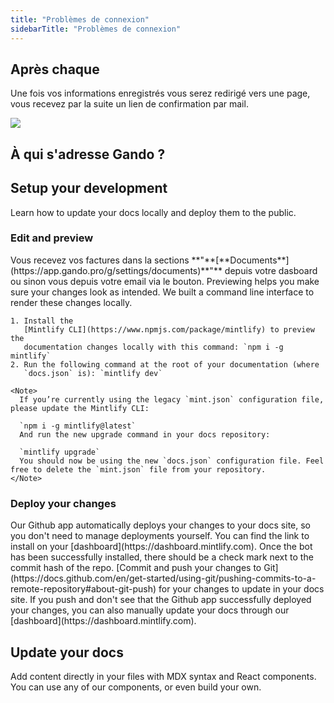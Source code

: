 ```yaml
---
title: "Problèmes de connexion"
sidebarTitle: "Problèmes de connexion"
---
```


## Après chaque

Une fois vos informations enregistrés vous serez redirigé vers une page, vous recevez par la suite un lien de confirmation par mail.

<Frame>
  <img
    src="/images/email-verification.svg"
    style={{ borderRadius:"0.5rem" }}
  />
</Frame>

## À qui s'adresse Gando ?

## Setup your development

Learn how to update your docs locally and deploy them to the public.

### Edit and preview

<AccordionGroup>
  <Accordion title="Ou est ce que reçois mes factures Gando">
    Vous recevez vos factures dans la sections **"**[**Documents**](https://app.gando.pro/g/settings/documents)**"** depuis votre dasboard ou sinon vous depuis votre email via le bouton.
  </Accordion>
  <Accordion title="Preview changes" icon="rectangle-terminal">
    Previewing helps you make sure your changes look as intended. We built a
    command line interface to render these changes locally.

    1. Install the
       [Mintlify CLI](https://www.npmjs.com/package/mintlify) to preview the
       documentation changes locally with this command: `npm i -g mintlify`
    2. Run the following command at the root of your documentation (where
       `docs.json` is): `mintlify dev`

    <Note>
      If you’re currently using the legacy `mint.json` configuration file, please update the Mintlify CLI:

      `npm i -g mintlify@latest`
      And run the new upgrade command in your docs repository:

      `mintlify upgrade`
      You should now be using the new `docs.json` configuration file. Feel free to delete the `mint.json` file from your repository.
    </Note>
  </Accordion>
</AccordionGroup>

### Deploy your changes

<AccordionGroup>
  <Accordion title="Install our Github app" icon="message-bot">
    Our Github app automatically deploys your changes to your docs site, so you
    don't need to manage deployments yourself. You can find the link to install on
    your [dashboard](https://dashboard.mintlify.com). Once the bot has been
    successfully installed, there should be a check mark next to the commit hash
    of the repo.
  </Accordion>
  <Accordion title="Push your changes" icon="rocket">
    [Commit and push your changes to
    Git](https://docs.github.com/en/get-started/using-git/pushing-commits-to-a-remote-repository#about-git-push)
    for your changes to update in your docs site. If you push and don't see that
    the Github app successfully deployed your changes, you can also manually
    update your docs through our [dashboard](https://dashboard.mintlify.com).
  </Accordion>
</AccordionGroup>

## Update your docs

Add content directly in your files with MDX syntax and React components. You can use any of our components, or even build your own.